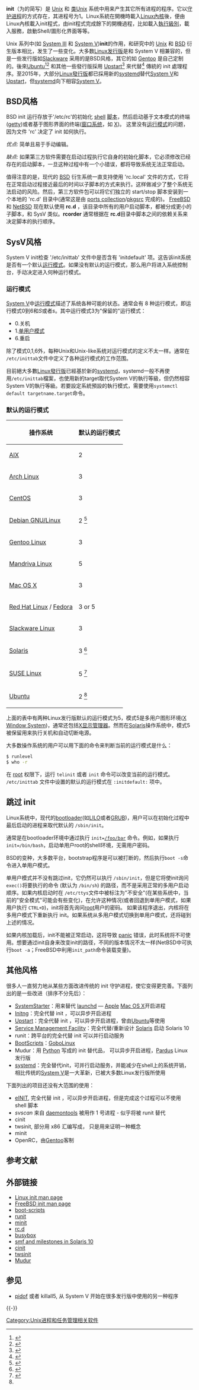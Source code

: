{{copyedit}}

{{noteTA
|G1 = IT
}}

{{lowercase|title=init}}

'''init'''（为{{lang-en|initialization}}的简写）是 [[Unix|Unix]] 和 [[类Unix|类Unix]] 系统中用来产生其它所有进程的程序。它以[[守护进程|守护进程]]的方式存在，其进程号为1。Linux系統在開機時載入[[Linux內核|Linux內核]]後，便由Linux內核載入init程式，由init程式完成餘下的開機過程，比如載入[[執行級別|執行級別]]，載入服務，啟動Shell/圖形化界面等等。

Unix 系列中(如 [[UNIX_System_III|System III]] 和 [[UNIX_System_V|System V]])'''init'''的作用，和研究中的 [[Unix|Unix]] 和 [[Berkeley_Software_Distribution|BSD]] 衍生版本相比，发生了一些变化。大多数[[Linux发行版|Linux发行版]]是和 System V 相兼容的，但是一些发行版如[[Slackware|Slackware]] 采用的是BSD风格，其它的如 [[Gentoo_Linux|Gentoo]] 是自己定制的。後來[[Ubuntu|Ubuntu]]<ref>{{Cite web |url=http://help.ubuntu.com/community/KnowThyUbuntu |title=存档副本 |accessdate=2009-06-09 |archive-date=2016-03-06 |archive-url=https://web.archive.org/web/20160306194452/https://help.ubuntu.com/community/KnowThyUbuntu |dead-url=no }}</ref><ref>{{Cite web |url=http://www.linuxquestions.org/questions/ubuntu-63/since-we-have-no-etcinittab-506281/ |title=存档副本 |accessdate=2009-06-09 |archive-date=2009-06-02 |archive-url=https://web.archive.org/web/20090602112101/http://www.linuxquestions.org/questions/ubuntu-63/since-we-have-no-etcinittab-506281/ |dead-url=no }}</ref> 和其他一些發行版採用 [[Upstart|Upstart]]<ref>{{cite web |url=http://www.netsplit.com/2006/08/26/upstart-in-universe/ |title=存档副本 |accessdate=2009-09-12 |deadurl=yes |archiveurl=https://web.archive.org/web/20090904110208/http://www.netsplit.com/2006/08/26/upstart-in-universe/ |archivedate=2009-09-04 }}</ref> 來代替<ref>{{Cite web |url=http://linuxplanet.com/linuxplanet/reports/6366/1/ |title=存档副本 |accessdate=2009-06-09 |archive-date=2017-03-14 |archive-url=https://web.archive.org/web/20170314202356/http://www.linuxplanet.com/linuxplanet/reports/6366/1 |dead-url=no }}</ref> 傳統的 init 處理程序。至2015年，大部分[[Linux發行版|Linux發行版]]都已採用新的[[systemd|systemd]]替代[[UNIX_System_V|System V]]和[[Upstart|Upstart]]，但[[systemd|systemd]]向下相容[[UNIX_System_V|System V]]。

== BSD风格 ==
BSD init 运行存放于<nowiki>'/etc/rc'</nowiki>的初始化 [[Unix_shell|shell]] [[脚本|脚本]]，然后启动基于文本模式的终端([[getty_(Unix)|getty]])或者基于图形界面的终端([[窗口系统|窗口系统]]，如 [[X_Window_System|X]])。 这里没有[[运行模式|运行模式]]的问题，因为文件 <nowiki>'rc'</nowiki>  决定了 init 如何执行。

''优点:'' 简单且易于手动编辑。

''缺点:'' 如果第三方软件需要在启动过程执行它自身的初始化脚本，它必须修改已经存在的启动脚本，一旦这种过程中有一个小错误，都将导致系统无法正常启动。

值得注意的是，现代的 [[BSD|BSD]] 衍生系统一直支持使用 <nowiki>'rc.local'</nowiki> 文件的方式，它将在正常启动过程接近最后的时间以子脚本的方式来执行。这样做减少了整个系统无法启动的风险。然后，第三方软件包可以将它们独立的 start/stop 脚本安装到一个本地的 <nowiki>'rc.d'</nowiki> 目录中(通常这是由 [[ports_collection|ports collection]]/[[pkgsrc|pkgsrc]] 完成的)。 [[FreeBSD|FreeBSD]] 和 [[NetBSD|NetBSD]] 现在默认使用 '''rc.d''' ，该目录中所有的用户启动脚本，都被分成更小的子脚本，和 SysV 类似。'''rcorder''' 通常根据在 '''rc.d'''目录中脚本之间的依赖关系来决定脚本的执行顺序。

== SysV风格 ==
System V init检查 <nowiki>'/etc/inittab'</nowiki> 文件中是否含有 <nowiki>'initdefault'</nowiki> 项。这告诉init系统是否有一个默认[[运行模式|运行模式]]。如果没有默认的运行模式，那么用户将进入系统控制台，手动决定进入何种运行模式。

=== 运行模式 ===
[[UNIX_System_V|System V]]中[[运行模式|运行模式]]描述了系统各种可能的状态。通常会有 8 种运行模式，即运行模式0到6和''S''或者''s''。其中运行模式3为"保留的"运行模式：
* 0.关机
* 1.[[单用户模式|单用户模式]]
* 6.重启

除了模式0,1,6外，每种Unix和Unix-like系统对运行模式的定义不太一样。通常在 <tt>/etc/inittab</tt>文件中定义了各种运行模式的工作范围。

目前絕大多數[[Linux發行版|Linux發行版]]已經基於新的[[systemd|systemd]]，systemd一般不再使用<tt>/etc/inittab</tt>檔案，也使用新的target取代System V的執行等級，但仍然相容System V的執行等級。若要設定系統預設的執行模式，需要使用<tt>systemctl default targetname.target</tt>命令。

=== 默认的运行模式 ===
{| class="wikitable"
! 操作系统
! 默认的运行模式
|-
| [[IBM_AIX|AIX]]
| 2
|-
| [[Arch_Linux|Arch Linux]]
| 3
|-
| [[CentOS|CentOS]]
| 3
|-
| [[Debian_GNU/Linux|Debian GNU/Linux]]
| 2 <ref name="#1">{{Cite web |url=http://www.debianadmin.com/debian-and-ubuntu-linux-run-levels.html |title=存档副本 |accessdate=2009-06-09 |archive-date=2021-02-01 |archive-url=https://web.archive.org/web/20210201013803/http://www.debianadmin.com/debian-and-ubuntu-linux-run-levels.html |dead-url=no }}</ref>
|-
| [[Gentoo_Linux|Gentoo Linux]]
| 3
|-
| [[Mandriva_Linux|Mandriva Linux]]
| 5
|-
| [[Mac_OS_X|Mac OS X]]
| 3
|-
| [[Red_Hat_Linux|Red Hat Linux]] / [[Fedora_(作業系統)|Fedora]]
| 3 or 5
|-
| [[Slackware_Linux|Slackware Linux]]
| 3
|-
| [[Solaris|Solaris]]
| 3 <ref>{{cite web |url=http://docs.sun.com/app/docs/doc/817-1985/6mhm8o5ru |title=存档副本 |accessdate=2011-06-13 |deadurl=yes |archiveurl=https://web.archive.org/web/20070818070511/http://docs.sun.com/app/docs/doc/817-1985/6mhm8o5ru |archivedate=2007-08-18 }}</ref>
|-
| [[SUSE_Linux|SUSE Linux]]
| 5 <ref>{{cite web |url=http://www.novell.com/documentation/sles10/pdfdoc/sles_admin/sles_admin.pdf |title=存档副本 |accessdate=2009-06-09 |deadurl=yes |archiveurl=https://web.archive.org/web/20061104235826/http://www.novell.com/documentation/sles10/pdfdoc/sles_admin/sles_admin.pdf |archivedate=2006-11-04 }}</ref>
|-
| [[Ubuntu|Ubuntu]]
| 2 <ref name="#1"/>
|}

上面的表中有两种Linux发行版默认的运行模式为5，模式5是多用户图形环境([[X_Window_System|X Window System]])，通常还包括[[X显示管理器|X显示管理器]]。然而在[[Solaris|Solaris]]操作系统中，模式5被保留用来执行关机和自动切断电源。 

大多数操作系统的用户可以用下面的命令来判断当前的运行模式是什么：
<syntaxhighlight lang="bash">
$ runlevel
$ who -r
</syntaxhighlight>

在 [[超级用户|root]] 权限下，运行 <tt>telinit</tt> 或者 <tt>init</tt> 命令可以改变当前的运行模式。 <tt>/etc/inittab</tt> 文件中设置的默认的运行模式在 <tt>:initdefault:</tt> 项中。

== 跳过 init ==
Linux系统中，现代的[[bootloader|bootloader]](如[[LILO|LILO]]或者[[GRUB|GRUB]])，用户可以在初始化过程中最后启动的进程来取代默认的 <code>/sbin/init</code>。

通常是在bootloader环境中通过执行 <code>init=[[foobar|/foo/bar]]</code> 命令。例如，如果执行 <code>init=/bin/bash</code>，启动单用户root的shell环境，无需用户密码。 

BSD的变种，大多数平台，bootstrap程序是可以被打断的，然后执行<code>boot -s</code>命令进入单用户模式。

单用户模式并不没有跳过init，它仍然可以执行 <code>/sbin/init</code>，但是它将使init询问<code>exec()</code>将要执行的命令 (默认为 <code>/bin/sh</code>) 的路径，而不是采用正常的多用户启动顺序。如果内核启动时在 <code>/etc/ttys</code>文件中被标注为"不安全"(在某些系统中，当前的"安全模式"可能会有些变化)，在允许这种情况(或者回退到单用户模式，如果用户执行 <code>CTRL+D</code>)，init将首先询问[[超级用户|root]]用户的密码。 
如果该程序退出，内核将在多用户模式下重新执行 init。如果系统从多用户模式切换到单用户模式，还将碰到上述的情况。 

如果内核加载后，init不能被正常启动，这将导致 [[Kernel_panic|panic]] 错误，此时系统将不可使用。想要通过init自身来改变init的路径，不同的版本情况不太一样(NetBSD中可执行<code>boot -a</code>；FreeBSD中利用<code>init_path</code>命令装载变量)。

== 其他风格 ==
很多人一直努力地从某些方面改进传统的 init 守护进程，使它变得更完善。下面列出的是一些改进（排序不分先后）：
* [[SystemStarter|SystemStarter]]：用来替代 [[launchd|launchd]] — [[苹果公司|Apple]] [[Mac_OS_X|Mac OS X]]开启进程
* [[Initng|Initng]]：完全代替 init ，可以异步开启进程
* [[Upstart|Upstart]]：完全代替 init ，可以异步开启进程，曾由[[Ubuntu|Ubuntu]]等使用
* [[Service_Management_Facility|Service Management Facility]]：完全代替/重新设计 [[Solaris_(操作系统)|Solaris]] 启动 Solaris 10
* runit：跨平台的完全代替 init 可以并行启动服务
* [[GoboLinux#Boot_system|BootScripts]]：[[GoboLinux|GoboLinux]]
* Mudur：用 [[Python|Python]] 写成的 init 替代品， 可以异步开启进程，[[Pardus_(操作系统)|Pardus]] Linux 发行版
* [[systemd|systemd]]：完全替代init，可并行启动服务，并能减少在shell上的系统开销，相比传统的[[UNIX_System_V|System V]]是一大革新，已被大多数Linux发行版所使用

下面列出的项目还没有大范围的使用：
* [[Einit|eINIT]], 完全代替 init ，可以异步开启进程，但是完成这个过程可以不使用 shell 脚本
* ''svscan'' 来自 [[daemontools|daemontools]] 被用作 1 号进程 - 似乎将被 runit 替代
* cinit
* twsinit, 部分用 x86 汇编写成， 只是用来证明一种概念
* minit
* OpenRC，由[[Gentoo|Gentoo]]客制

== 参考文献 ==
{{Reflist|33em}}

== 外部链接 ==
* [https://web.archive.org/web/20090211024645/http://unixhelp.ed.ac.uk/CGI/man-cgi?init+8 Linux init man page]
* [http://www.freebsd.org/cgi/man.cgi?query=init&apropos=0&sektion=0&manpath=FreeBSD+6.2-stable&format=html FreeBSD init man page] {{Wayback|url=http://www.freebsd.org/cgi/man.cgi?query=init&apropos=0&sektion=0&manpath=FreeBSD+6.2-stable&format=html |date=20170706063232 }}
* [https://web.archive.org/web/20090524020300/http://www.atnf.csiro.au/people/rgooch/linux/boot-scripts/ boot-scripts]
* [http://smarden.org/runit/index.html runit] {{Wayback|url=http://smarden.org/runit/index.html |date=20200705230039 }}
* [http://www.fefe.de/minit/ minit] {{Wayback|url=http://www.fefe.de/minit/ |date=20210204144416 }}
* [http://www.netbsd.org/guide/en/chap-rc.html rc.d] {{Wayback|url=http://www.netbsd.org/guide/en/chap-rc.html |date=20070529055411 }}
* [http://www.busybox.net/downloads/BusyBox.html#item_init busybox]{{Wayback|url=http://www.busybox.net/downloads/BusyBox.html#item_init |date=20100611211247 }}
* [http://www.sun.com/bigadmin/content/selfheal/smf-quickstart.html smf and milestones in Solaris 10]{{Wayback|url=http://www.sun.com/bigadmin/content/selfheal/smf-quickstart.html |date=20051231110711 }}
* [https://web.archive.org/web/20090210204946/http://linux.schottelius.org/cinit/ cinit]
* [http://www.energymech.net/users/proton/ twsinit] {{Wayback|url=http://www.energymech.net/users/proton/ |date=20201017082339 }}
* [https://web.archive.org/web/20110705091640/http://www.pardus.org.tr/eng/projects/comar/SpeedingUpLinuxWithPardus.html Mudur]

== 参见 ==
{{Portal box|Linux}}
* [[pidof|pidof]] 或者 killall5, 从 System V 开始在很多发行版中使用的另一种程序

{{-}}
{{Unix中的服务管理}}

[[Category:Unix进程和任务管理相关软件|Category:Unix进程和任务管理相关软件]]